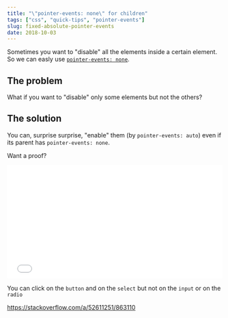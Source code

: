 ```yaml
---
title: "\"pointer-events: none\" for children"
tags: ["css", "quick-tips", "pointer-events"]
slug: fixed-absolute-pointer-events
date: 2018-10-03
---
```



Sometimes you want to "disable" all the elements inside a certain element. So we can easly use [`pointer-events: none`](https://developer.mozilla.org/en-US/docs/Web/CSS/pointer-events#Basic_example).

## The problem

What if you want to "disable" only some elements but not the others?

## The solution

You can, surprise surprise, "enable" them (by `pointer-events: auto`) even if its parent has `pointer-events: none`.

Want a proof?

<iframe
  height="265"
  scrolling="no"
  title="pointer-event inside pointer-events"
  src="//codepen.io/moshfeu/embed/PyZMYE/?height=265&theme-id=0&default-tab=html,result&embed-version=2"
  frameborder="no"
  allowtransparency="true"
  allowfullscreen="true"
  style="width: 100%;"
>
  See the Pen{" "}
  <a href="https://codepen.io/moshfeu/pen/PyZMYE/">
    pointer-event inside pointer-events
  </a>{" "}
  by Mosh (<a href="https://codepen.io/moshfeu">@moshfeu</a>) on{" "}
  <a href="https://codepen.io">CodePen</a>.
</iframe>

You can click on the `button` and on the `select` but not on the `input` or on the `radio`

<a href="https://stackoverflow.com/a/52611251/863110" target="_blank">
  https://stackoverflow.com/a/52611251/863110
</a>
